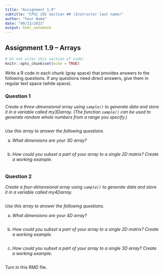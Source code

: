 ```yaml
---
title: "Assignment 1.9"
subtitle: "CPSC 292 Section ## (Instructor last name)"
author: "Your Name"
date: "09/13/2023"
output: html_notebook
---
```


## Assignment 1.9 -- Arrays

```r
# Do not alter this section of code!
knitr::opts_chunk$set(echo = TRUE)
```

Write a R code in each chunk (gray space) that provides answers to the following questions. If any questions need direct answers, give them in regular text space (white space).

### Question 1

*Create a three-dimensional array using `sample()` to generate data and store it in a variable called my3Darray. (The function `sample()` can be used to generate random whole numbers from a range you specify.) *

```r

```

*Use this array to answer the following questions.*

  a. *What dimensions are your 3D array?*
  
```r

```

  b. *How could you subset a part of your array to a single 2D matrix? Create a working example.*
  
```r

```

### Question 2

*Create a four-dimensional array using `sample()` to generate data and store it in a variable called my4Darray.*

```r

```

*Use this array to answer the following questions.*

  a. *What dimensions are your 4D array?*
  
```r

```
  
  b. *How could you subset a part of your array to a single 2D matrix? Create a working example.*
  
```r

```
  
  c. *How could you subset a part of your array to a single 3D array? Create a working example.*
  
```r

```

Turn in this RMD file.